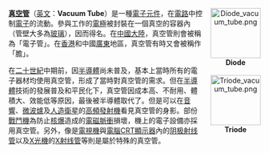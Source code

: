 <div style="float:right; width:100px; margin-left:1em; text-align:center">[[Image:Diode_vacuum_tube.png|100px]]<br>
'''Diode'''<br><br>
[[Image:Triode_vacuum_tube.png|100px]]<br>
'''Triode'''</div>
'''[[真空管|真空管]]'''（[[英文|英文]]：'''Vacuum Tube'''）是一種[[電子元件|電子元件]]，在[[電路|電路]]中控制[[電子|電子]]的流動。參與工作的[[電極|電極]]被封裝在一個真空的容器內（管壁大多為[[玻璃|玻璃]]），因而得名。在[[中國大陸|中國大陸]]，真空管則會被稱為「電子管」。在[[香港|香港]]和中國[[廣東|廣東]]地區，真空管有時又會被稱作「膽」。

在[[二十世紀|二十世紀]]中期前，因[[半導體|半導體]]尚未普及，基本上當時所有的電子器材均使用真空管，形成了當時對真空管的需求。但在[[半導體|半導體]]技術的發展普及和平民化下，真空管因成本高、不耐用、體積大、效能低等原因，最後被半導體取代了。但是可以在[[音響|音響]]、[[微波爐|微波爐]]及[[人造衛星|人造衛星]]的[[高頻發射機|高頻發射機]]看見真空管的身影。部份[[戰鬥機|戰鬥機]]為防止[[核爆|核爆]]造成的[[電磁脈衝|電磁脈衝]]損壞，機上的電子設備亦採用真空管。另外，像是[[電視機|電視機]]與[[電腦|電腦]][[显示器|CRT顯示器]]內的[[阴极射线管|阴极射线管]]以及[[X光機|X光機]]的[[X射线管|X射线管]]等則是屬於特殊的真空管。
<noinclude>
</noinclude>